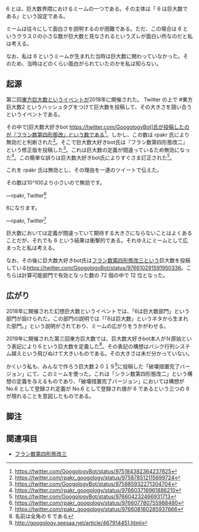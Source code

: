6 とは、巨大数界隈におけるミームの一つである。その主体は「 6 は巨大数である」という設定である。

ミームは往々にして面白さを説明するのが困難である。ただ、この場合は 6 というクラス０の小さな数が巨大数と見なされるというズレが面白い所なのだと私は考える。

なお、私は 6 というミームが生まれた当時は巨大数に関わっていなかった。そのため、当時はどのくらい面白がられていたのかを私は知らない。

== 起源 ==

第二回[[東方巨大数]]というイベントが2018年に開催された。 Twitter の上で #東方巨大数2 というハッシュタグをつけて巨大数を投稿して、その大きさを競い合うというイベントである。

その中で[巨大数大好きbot https://twitter.com/GoogologyBot]氏が投稿したのが『フラン数第四形態改』という数である<ref>[https://twitter.com/GoogologyBot/status/975184382364237825 https://twitter.com/GoogologyBot/status/975184382364237825]</ref>。しかし、この数は rpakr 氏により無効だと判断された<ref>[https://twitter.com/rpakr_googology/status/975878512115699724 https://twitter.com/rpakr_googology/status/975878512115699724]</ref>。そこで巨大数大好きbot氏は『フラン数第四形態改二』という修正版を投稿した<ref>[https://twitter.com/GoogologyBot/status/975885932271304704 https://twitter.com/GoogologyBot/status/975885932271304704]</ref>。これは巨大数の定義が間違っているため無効になった<ref>[https://twitter.com/rpakr_googology/status/976603716961886210 https://twitter.com/rpakr_googology/status/976603716961886210]</ref>。この簡単な誤りは巨大数大好きbot氏によりすぐさま訂正された<ref>[https://twitter.com/GoogologyBot/status/976604232466931713 https://twitter.com/GoogologyBot/status/976604232466931713]</ref>。

これを rpakr 氏は無効とし、その理由を一連のツイートで伝えた。

<blockquote cite="https://twitter.com/rpakr_googology/status/976607780755988480"><p>その数は10^100より小さいので無効です。</p><div class="footer">—rpakr, <span class="cite">Twitter<ref>[https://twitter.com/rpakr_googology/status/976607780755988480 https://twitter.com/rpakr_googology/status/976607780755988480]</ref></span></div></blockquote>

<blockquote cite="https://twitter.com/rpakr_googology/status/976608160285937666"><p>6になります。</p><div class="footer">—rpakr, <span class="cite">Twitter<ref>[https://twitter.com/rpakr_googology/status/976608160285937666 https://twitter.com/rpakr_googology/status/976608160285937666]</ref></span></div></blockquote>

巨大数においては定義が間違っていて期待する大きさにならないことはよくあることだが、それでも 6 という結果は衝撃的である。それゆえにミームとして広まったと私は考える。

なお、その後に巨大数大好きbot氏は[[フラン数第四形態改三]]という巨大数を投稿している[https://twitter.com/GoogologyBot/status/976610291591950336 https://twitter.com/GoogologyBot/status/976610291591950336]。こちらは計算可能部門で有効となった数の 72 個の中で 12 位となった。

== 広がり ==

2018年に開催された幻想巨大数というイベントでは、「6は巨大数部門」という部門が設けられた。この部門の説明では「「6は巨大数」というネタから生まれた部門。」という説明がされており、ミームの広がりをうかがわせる。

2019年に開催された第三回東方巨大数では、巨大数大好きbot本人がＮ原始という表記により６という巨大数を定義した<ref>名前は全角の 6 である</ref>。その表記の構想はバシク行列システム越えという飛びぬけて大きいものである。その大きさは未だ分かっていない。

かくいう私も、みんなで作ろう巨大数２０１９<ref>[http://googology.seesaa.net/article/467914451.html http://googology.seesaa.net/article/467914451.html]</ref>に投稿した「破壊措置完了バージョン」にて、このミームを使った。これは「シラン数第四形態改二」という構想の定義を与えるものであり、「破壊措置完了バージョン」においては構想が No.6 として登録され定義が No.6 として登録され値が 6 であるという三つの 6 が現れることを意図したものである。

== 脚注 ==

<references />

== 関連項目 ==

* [[フラン数第四形態改三]]

